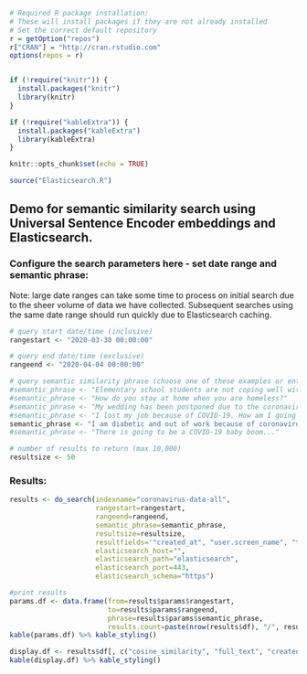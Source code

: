 ```r
# Required R package installation:
# These will install packages if they are not already installed
# Set the correct default repository
r = getOption("repos")
r["CRAN"] = "http://cran.rstudio.com"
options(repos = r)


if (!require("knitr")) {
  install.packages("knitr")
  library(knitr)
}

if (!require("kableExtra")) {
  install.packages("kableExtra")
  library(kableExtra)
}

knitr::opts_chunk$set(echo = TRUE)

source("Elasticsearch.R")
```

## Demo for semantic similarity search using Universal Sentence Encoder embeddings and Elasticsearch.

### Configure the search parameters here - set date range and semantic phrase:

Note: large date ranges can take some time to process on initial search due to the sheer volume of data we have collected. Subsequent searches using the same date range should run quickly due to Elasticsearch caching.

```r
# query start date/time (inclusive)
rangestart <- "2020-03-30 00:00:00"

# query end date/time (exclusive)
rangeend <- "2020-04-04 00:00:00"

# query semantic similarity phrase (choose one of these examples or enter your own)
#semantic_phrase <- "Elementary school students are not coping well with distance learning."
#semantic_phrase <- "How do you stay at home when you are homeless?"
#semantic_phrase <- "My wedding has been postponed due to the coronavirus."
#semantic_phrase <- "I lost my job because of COVID-19. How am I going to be able to make rent?"
semantic_phrase <- "I am diabetic and out of work because of coronavirus. I am worried I won't be able to get insulin without insurance."
#semantic_phrase <- "There is going to be a COVID-19 baby boom..."

# number of results to return (max 10,000)
resultsize <- 50
```

### Results:

```r
results <- do_search(indexname="coronavirus-data-all", 
                     rangestart=rangestart,
                     rangeend=rangeend,
                     semantic_phrase=semantic_phrase,
                     resultsize=resultsize,
                     resultfields='"created_at", "user.screen_name", "text", "extended_tweet.full_text"',
                     elasticsearch_host="",
                     elasticsearch_path="elasticsearch",
                     elasticsearch_port=443,
                     elasticsearch_schema="https")

#print results
params.df <- data.frame(from=results$params$rangestart, 
                        to=results$params$rangeend, 
                        phrase=results$params$semantic_phrase,
                        results.count=paste(nrow(results$df), "/", results$total))
kable(params.df) %>% kable_styling()

display.df <- results$df[, c("cosine_similarity", "full_text", "created_at", "user_screen_name")]
kable(display.df) %>% kable_styling()
```